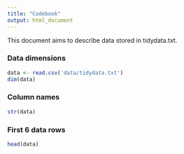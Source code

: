 ```yaml
---
title: "Codebook"
output: html_document
---
```


This document aims to describe data stored in tidydata.txt.

### Data dimensions
```r
data <- read.csv('data/tidydata.txt')
dim(data)
```

### Column names
```r
str(data)
```

### First 6 data rows
```r
head(data)
```

